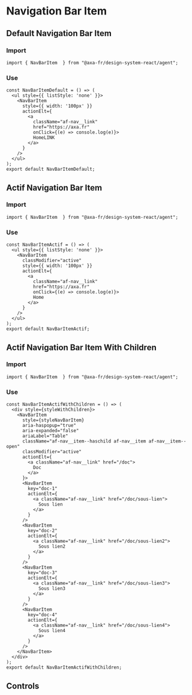 
<Meta of={NavBarItemStories} />

# Navigation Bar Item 

## Default Navigation Bar Item

<Canvas of={NavBarItemStories.Default} />

### Import

```tsx
import { NavBarItem  } from "@axa-fr/design-system-react/agent";
```

### Use

```tsx
const NavBarItemDefault = () => (
  <ul style={{ listStyle: 'none' }}>
    <NavBarItem
      style={{ width: '100px' }}
      actionElt={
        <a
          className="af-nav__link"
          href="https://axa.fr"
          onClick={(e) => console.log(e)}>
          HomeLINK
        </a>
      }
    />
  </ul>
);
export default NavBarItemDefault;
```

## Actif Navigation Bar Item 

<Canvas of={NavBarItemStories.ActifNavBarItem} />

### Import

```tsx
import { NavBarItem  } from "@axa-fr/design-system-react/agent";
```

### Use

```tsx
const NavBarItemActif = () => (
  <ul style={{ listStyle: 'none' }}>
    <NavBarItem
      classModifier="active"
      style={{ width: '100px' }}
      actionElt={
        <a
          className="af-nav__link"
          href="https://axa.fr"
          onClick={(e) => console.log(e)}>
          Home
        </a>
      }
    />
  </ul>
);
export default NavBarItemActif;
```

## Actif Navigation Bar Item  With Children

<Canvas of={NavBarItemStories.ActiveNavBarItemWithChildren} />

### Import

```tsx
import { NavBarItem  } from "@axa-fr/design-system-react/agent";
```

### Use

```tsx
const NavBarItemActifWithChildren = () => (
  <div style={styleWithChildren}>
    <NavBarItem
      style={styleNavBarItem}
      aria-haspopup="true"
      aria-expanded="false"
      ariaLabel="Table"
      className="af-nav__item--haschild af-nav__item af-nav__item--open"
      classModifier="active"
      actionElt={
        <a className="af-nav__link" href="/doc">
          Doc
        </a>
      }>
      <NavBarItem
        key="doc-1"
        actionElt={
          <a className="af-nav__link" href="/doc/sous-lien">
            Sous lien
          </a>
        }
      />
      <NavBarItem
        key="doc-2"
        actionElt={
          <a className="af-nav__link" href="/doc/sous-lien2">
            Sous lien2
          </a>
        }
      />
      <NavBarItem
        key="doc-3"
        actionElt={
          <a className="af-nav__link" href="/doc/sous-lien3">
            Sous lien3
          </a>
        }
      />
      <NavBarItem
        key="doc-4"
        actionElt={
          <a className="af-nav__link" href="/doc/sous-lien4">
            Sous lien4
          </a>
        }
      />
    </NavBarItem>
  </div>
);
export default NavBarItemActifWithChildren;
```

## Controls
<Controls story={NavBarItemStories} />